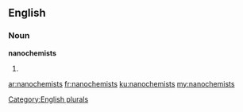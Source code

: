 ==English==

===Noun===
'''nanochemists'''

# {{plural of|nanochemist}}

[[Category:English plurals]]

[[ar:nanochemists]]
[[fr:nanochemists]]
[[ku:nanochemists]]
[[my:nanochemists]]